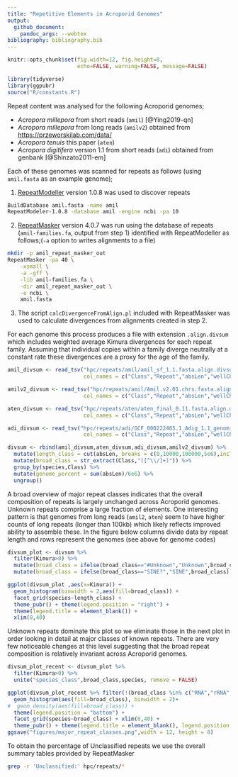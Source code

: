```yaml
---
title: "Repetitive Elements in Acroporid Genomes"
output:
  github_document:
    pandoc_args: --webtex
bibliography: bibliography.bib
---
```


```r
knitr::opts_chunk$set(fig.width=12, fig.height=8,
                      echo=FALSE, warning=FALSE, message=FALSE)
```


```r
library(tidyverse)
library(ggpubr)
source("R/constants.R")
```

Repeat content was analysed for the following Acroporid genomes;

- *Acropora millepora* from short reads (`amil`) [@Ying2019-qn]
- *Acropora millepora* from long reads (`amilv2`) obtained from [https://przeworskilab.com/data/](https://przeworskilab.com/data/)
- *Acropora tenuis* this paper (`aten`)
- *Acropora digitifera* version 1.1 from short reads (`adi`) obtained from genbank [@Shinzato2011-em]

Each of these genomes was scanned for repeats as follows (using `amil.fasta` as an example genome);

1. [RepeatModeller](http://www.repeatmasker.org/RepeatModeler/) version 1.0.8 was used to discover repeats
```bash
BuildDatabase amil.fasta -name amil
RepeatModeler-1.0.8 -database amil -engine ncbi -pa 10
```
2. [RepeatMasker](http://www.repeatmasker.org/) version 4.0.7 was run using the database of repeats (`amil-families.fa`, output from step 1) identified with RepeatModeller as follows;(`-a` option to writes alignments to a file)
```bash
mkdir -p amil_repeat_masker_out
RepeatMasker -pa 40 \
	-xsmall \
	-a -gff \
	-lib amil-families.fa \
	-dir amil_repeat_masker_out \
	-e ncbi \
	amil.fasta
```
3. The script `calcDivergenceFromAlign.pl` included with RepeatMasker was used to calculate divergences from alignments created in step 2.

For each genome this process produces a file with extension `.align.divsum` which includes weighted average Kimura divergences for each repeat family.  Assuming that individual copies within a family diverge neutrally at a constant rate these divergences are a proxy for the age of the family. 

```r
amil_divsum <- read_tsv("hpc/repeats/amil/amil_sf_1.1.fasta.align.divsum", skip = 6,n_max = 2880,
                        col_names = c("Class","Repeat","absLen","wellCharLen","Kimura"), na = "----", col_types = cols()) %>% add_column(species="amil")

amilv2_divsum <- read_tsv("hpc/repeats/amil/Amil.v2.01.chrs.fasta.align.divsum", skip = 6,n_max = 2964,
                        col_names = c("Class","Repeat","absLen","wellCharLen","Kimura"), na = "----", col_types = cols()) %>% add_column(species="amil2")

aten_divsum <- read_tsv("hpc/repeats/aten/aten_final_0.11.fasta.align.divsum", skip = 6,n_max = 2981,
                        col_names = c("Class","Repeat","absLen","wellCharLen","Kimura"), na = "----", col_types = cols()) %>% add_column(species="aten")

adi_divsum <- read_tsv("hpc/repeats/adi/GCF_000222465.1_Adig_1.1_genomic.fna.align.divsum", skip = 6,n_max = 2908,
                        col_names = c("Class","Repeat","absLen","wellCharLen","Kimura"), na = "----", col_types = cols()) %>% add_column(species="adi")

divsum <- rbind(amil_divsum,aten_divsum,adi_divsum,amilv2_divsum) %>% 
  mutate(length_class = cut(absLen, breaks = c(0,10000,100000,5e6),include.lowest=TRUE, right=FALSE)) %>% 
  mutate(broad_class = str_extract(Class,"([^\\/]+)")) %>% 
  group_by(species,Class) %>% 
  mutate(genome_percent = sum(absLen)/6e6) %>% 
  ungroup() 
```

A broad overview of major repeat classes indicates that the overall composition of repeats is largely unchanged across Acroporid genomes.  Unknown repeats comprise a large fraction of elements.  One interesting pattern is that genomes from long reads (`amil2`, `aten`) seem to have higher counts of long repeats (longer than 100kb) which likely reflects improved ability to assemble these. In the figure below columns divide data by repeat length and rows represent the genomes (see above for genome codes)

```r
divsum_plot <- divsum %>% 
  filter(Kimura>0) %>% 
  mutate(broad_class = ifelse(broad_class=="#Unknown","Unknown",broad_class)) %>% 
  mutate(broad_class = ifelse(broad_class=="SINE?","SINE",broad_class)) 

ggplot(divsum_plot ,aes(x=Kimura)) + 
  geom_histogram(binwidth = 2,aes(fill=broad_class)) + 
  facet_grid(species~length_class) +
  theme_pubr() + theme(legend.position = "right") +
  theme(legend.title = element_blank()) + 
  xlim(0,40)
```

Unknown repeats dominate this plot so we eliminate those in the next plot in order looking in detail at major classes of known repeats.  There are very few noticeable changes at this level suggesting that the broad repeat composition is relatively invariant across Acroporid genomes. 

```r
divsum_plot_recent <- divsum_plot %>% 
  filter(Kimura>0) %>% 
  unite("species_class",broad_class,species, remove = FALSE)

ggplot(divsum_plot_recent %>% filter(!(broad_class %in% c("RNA","rRNA","Unknown"))) ,aes(x=Kimura)) + 
  geom_histogram(aes(fill=broad_class), binwidth = 2)+
#  geom_density(aes(fill=broad_class)) +   
  theme(legend.position = "bottom") + 
  facet_grid(species~broad_class) + xlim(0,40) +
  theme_pubr() + theme(legend.title = element_blank(), legend.position = "right") + theme(axis.text.x = element_text(angle = 90,size=6))
ggsave("figures/major_repeat_classes.png",width = 12, height = 8)
```

To obtain the percentage of Unclassified repeats we use the overall summary tables provided by RepeatMasker

```bash
grep -r 'Unclassified:' hpc/repeats/*
```

